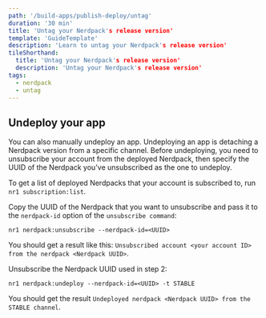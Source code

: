 ```yaml
---
path: '/build-apps/publish-deploy/untag'
duration: '30 min'
title: 'Untag your Nerdpack's release version'
template: 'GuideTemplate'
description: 'Learn to untag your Nerdpack's release version'
tileShorthand:
  title: 'Untag your Nerdpack's release version'
  description: 'Untag your Nerdpack's release version'
tags:
  - nerdpack
  - untag
---
```


## Undeploy your app

You can also manually undeploy an app. Undeploying an app is detaching a Nerdpack version from a specific channel. Before undeploying, you need to unsubscribe your account from the deployed Nerdpack, then specify the UUID of the Nerdpack you've unsubscribed as the one to undeploy.

<Steps>

<Step>

To get a list of deployed Nerdpacks that your account is subscribed to, run `nr1 subscription:list`.

</Step>

<Step>

Copy the UUID of the Nerdpack that you want to unsubscribe and pass it to the `nerdpack-id` option of the `unsubscribe command`:

```
nr1 nerdpack:unsubscribe --nerdpack-id=<UUID>
```
You should get a result like this: `Unsubscribed account <your account ID> from the nerdpack <Nerdpack UUID>`.

</Step>

<Step>

Unsubscribe the Nerdpack UUID used in step 2:

```
nr1 nerdpack:undeploy --nerdpack-id=<UUID> -t STABLE
```

You should get the result `Undeployed nerdpack <Nerdpack UUID> from the STABLE channel`.

</Step>

</Steps>
